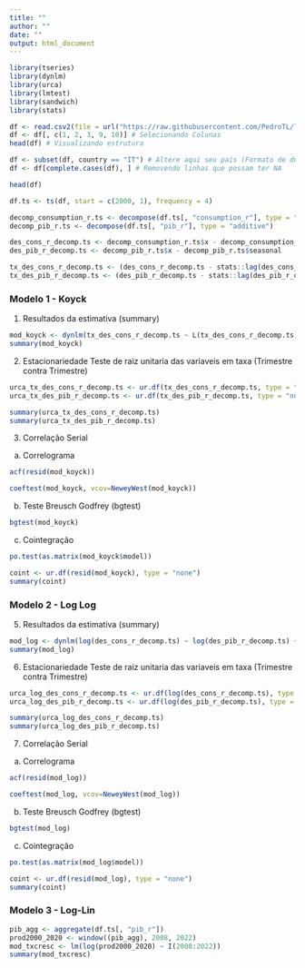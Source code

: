 ```yaml
---
title: ""
author: ""
date: ""
output: html_document
---
```


```r
library(tseries)
library(dynlm)
library(urca) 
library(lmtest) 
library(sandwich)
library(stats)
```

```r
df <- read.csv2(file = url("https://raw.githubusercontent.com/PedroTL/lab-econometria-2/main/df_p2/df_p2.csv")) # Abrindo dados GITHUB
df <- df[, c(1, 2, 3, 9, 10)] # Selecionando Colunas
head(df) # Visualizando estrutura
```

```r
df <- subset(df, country == "IT") # Altere aqui seu país (Formato de duas Letras)
df <- df[complete.cases(df), ] # Removendo linhas que possam ter NA
```

```r
head(df)
```

```r
df.ts <- ts(df, start = c(2000, 1), frequency = 4)
```

```r
decomp_consumption_r.ts <- decompose(df.ts[, "consumption_r"], type = "additive")
decomp_pib_r.ts <- decompose(df.ts[, "pib_r"], type = "additive")
```

```r
des_cons_r_decomp.ts <- decomp_consumption_r.ts$x - decomp_consumption_r.ts$seasonal
des_pib_r_decomp.ts <- decomp_pib_r.ts$x - decomp_pib_r.ts$seasonal
```

```r
tx_des_cons_r_decomp.ts <- (des_cons_r_decomp.ts - stats::lag(des_cons_r_decomp.ts, -1))/stats::lag(des_cons_r_decomp.ts, -1) * 100
tx_des_pib_r_decomp.ts <- (des_pib_r_decomp.ts - stats::lag(des_pib_r_decomp.ts, -1))/stats::lag(des_pib_r_decomp.ts, -1) * 100
```

### Modelo 1 - Koyck

1. Resultados da estimativa (summary)

```r
mod_koyck <- dynlm(tx_des_cons_r_decomp.ts ~ L(tx_des_cons_r_decomp.ts) + tx_des_pib_r_decomp.ts)
summary(mod_koyck)
```

2. Estacionariedade Teste de raiz unitaria das variaveis em taxa (Trimestre contra Trimestre)

```r
urca_tx_des_cons_r_decomp.ts <- ur.df(tx_des_cons_r_decomp.ts, type = "none") # Sem intercepto nem tendencia
urca_tx_des_pib_r_decomp.ts <- ur.df(tx_des_pib_r_decomp.ts, type = "none") # Sem intercepto nem tendencia
```

```r
summary(urca_tx_des_cons_r_decomp.ts)
summary(urca_tx_des_pib_r_decomp.ts)
```

3) Correlação Serial

a) Correlograma

```r
acf(resid(mod_koyck))
```

```r
coeftest(mod_koyck, vcov=NeweyWest(mod_koyck))
```

b) Teste Breusch Godfrey (bgtest)

```r
bgtest(mod_koyck)
```

c) Cointegração

```r
po.test(as.matrix(mod_koyck$model))
```

```r
coint <- ur.df(resid(mod_koyck), type = "none")
summary(coint)
```

### Modelo 2 - Log Log

5. Resultados da estimativa (summary)

```r
mod_log <- dynlm(log(des_cons_r_decomp.ts) ~ log(des_pib_r_decomp.ts) + L(log(des_cons_r_decomp.ts)))
summary(mod_log)
```

6. Estacionariedade Teste de raiz unitaria das variaveis em taxa (Trimestre contra Trimestre)

```r
urca_log_des_cons_r_decomp.ts <- ur.df(log(des_cons_r_decomp.ts), type = "trend")
urca_log_des_pib_r_decomp.ts <- ur.df(log(des_pib_r_decomp.ts), type = "trend")
```

```r
summary(urca_log_des_cons_r_decomp.ts)
summary(urca_log_des_pib_r_decomp.ts)
```

7) Correlação Serial

a) Correlograma

```r
acf(resid(mod_log))
```

```r
coeftest(mod_log, vcov=NeweyWest(mod_log))
```


b) Teste Breusch Godfrey (bgtest)

```r
bgtest(mod_log)
```

c) Cointegração

```r
po.test(as.matrix(mod_log$model))
```

```r
coint <- ur.df(resid(mod_log), type = "none")
summary(coint)
```

### Modelo 3 - Log-Lin

```r
pib_agg <- aggregate(df.ts[, "pib_r"])
prod2000_2020 <- window((pib_agg), 2008, 2022)
mod_txcresc <- lm(log(prod2000_2020) ~ I(2008:2022))
summary(mod_txcresc) 
```

